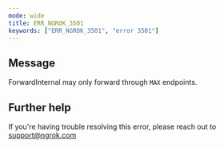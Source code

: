 ```yaml
---
mode: wide
title: ERR_NGROK_3501
keywords: ["ERR_NGROK_3501", "error 3501"]
---
```


## Message

ForwardInternal may only forward through `MAX` endpoints.

## Further help

If you're having trouble resolving this error, please reach out to [support@ngrok.com](mailto:support@ngrok.com?subject=Help%20with%20ERR_NGROK_3501)
